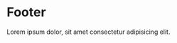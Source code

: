 # Footer

<HeaderComponent
  htmlTag="studs-footer"
  jsxTag="StudsFooter"
  version="Since 2.0"
  status="Unstable"
  urlGithub="navigation/studs-footer.ts"
  urlStrbook="studs-navigation-footer--docs"
/>

Lorem ipsum dolor, sit amet consectetur adipisicing elit.
